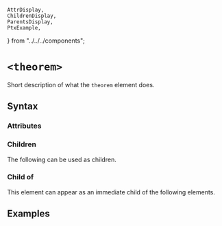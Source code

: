     AttrDisplay,
    ChildrenDisplay,
    ParentsDisplay,
    PtxExample,
} from "../../../components";

# `<theorem>`

Short description of what the `theorem` element does.

## Syntax

### Attributes

<AttrDisplay name="theorem" />

### Children

The following can be used as children.

<ChildrenDisplay name="theorem" />

### Child of

This element can appear as an immediate child of the following elements.

<ParentsDisplay name="theorem" />

## Examples

    
